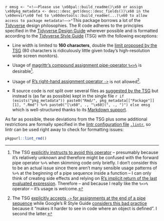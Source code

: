 `r emsg <- "<!––Please use \x60pal::build_readme()\x60 or assign \x60pkg_metadata <- desc::desc_get(desc::desc_fields())\x60 in the \x60envir\x60 fed to \x60devtools::build_readme(...)\x60 to allow access to package metadata!––>"`This
package borrows a lot of the [Tidyverse](https://www.tidyverse.org/) design philosophies. The R code adheres to the principles specified in the [Tidyverse
Design Guide](https://principles.tidyverse.org/) wherever possible and is formatted according to the [Tidyverse Style Guide](https://style.tidyverse.org/) (TSG)
with the following exceptions:

-   Line width is limited to **160 characters**, double the [limit proposed by the TSG](https://style.tidyverse.org/syntax.html#long-lines) (80 characters is
    ridiculously little given today's high-resolution wide screen monitors).

-   Usage of [magrittr's compound assignment pipe-operator `%<>%`](https://magrittr.tidyverse.org/reference/compound.html) is desirable[^1].

-   Usage of [R's right-hand assignment operator `->`](https://rdrr.io/r/base/assignOps.html) is not allowed[^2].

-   R source code is *not* split over several files as [suggested by the TSG](https://style.tidyverse.org/package-files.html) but instead is (as far as
    possible) kept in the single file
    `r if (exists("pkg_metadata")) paste0("Rmd/", pkg_metadata[["Package"]][1], ".Rmd") %>% paste0("[\x60", ., "\x60](", ., ")") else emsg` which is
    well-structured thanks to its [Markdown support](#r-markdown-format).

As far as possible, these deviations from the TSG plus some additional restrictions are formally specified in the [lintr configuration
file](https://github.com/jimhester/lintr#project-configuration) [`.lintr`](.lintr), so lintr can be used right away to check for formatting issues:

``` .r
pkgpurl::lint_rmd()
```

[^1]: The TSG [explicitly instructs to avoid this operator](https://style.tidyverse.org/pipes.html#assignment-2) -- presumably because it's relatively unknown
    and therefore might be confused with the forward pipe operator `%>%` when skimming code only briefly. I don't consider this to be an actual issue since
    there aren't many sensible usage patterns of `%>%` at the beginning of a pipe sequence inside a function -- I can only think of creating side effects and
    relying on [R's implicit return of the last evaluated expression](https://rdrr.io/r/base/function.html). Therefore -- and because I really like the `%<>%`
    operator -- it's usage is welcome.

[^2]: The TSG [explicitly accepts `->` for assignments at the end of a pipe sequence](https://style.tidyverse.org/pipes.html#assignment-1) while Google's R
    Style Guide [considers this bad practice](https://google.github.io/styleguide/Rguide.html#right-hand-assignment) because it "makes it harder to see in code
    where an object is defined". I second the latter.
